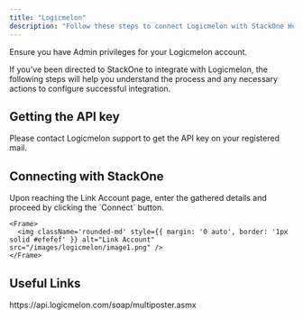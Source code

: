 ```yaml
---
title: "Logicmelon"
description: "Follow these steps to connect Logicmelon with StackOne Hub successfully."
---
```



<Warning>
  Ensure you have Admin privileges for your Logicmelon account.
</Warning>

If you've been directed to StackOne to integrate with Logicmelon, the following steps will help you understand the process and any necessary actions to configure successful integration.

## Getting the API key

<Steps>
  Please contact Logicmelon support to get the API key on your registered mail.
</Steps>

## Connecting with StackOne

<Steps>
  <Step title="Enter the Details">
    Upon reaching the Link Account page, enter the gathered details and proceed by clicking the `Connect` button.

    <Frame>
      <img className='rounded-md' style={{ margin: '0 auto', border: '1px solid #efefef' }} alt="Link Account" src="/images/logicmelon/image1.png" />
    </Frame>
  </Step>
</Steps>

<IntegrationFooter />

## Useful Links
<Card title="API Reference" icon="link" href="https://api.logicmelon.com/soap/multiposter.asmx">
    https://api.logicmelon.com/soap/multiposter.asmx
</Card>